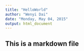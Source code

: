 ```yaml
---
title: "HelloWorld"
author: "Wenyi Dai"
date: "Monday, May 04, 2015"
output: html_document
---
```


## This is a markdown file
